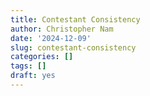 ---
title: Contestant Consistency
author: Christopher Nam
date: '2024-12-09'
slug: contestant-consistency
categories: []
tags: []
draft: yes
---
